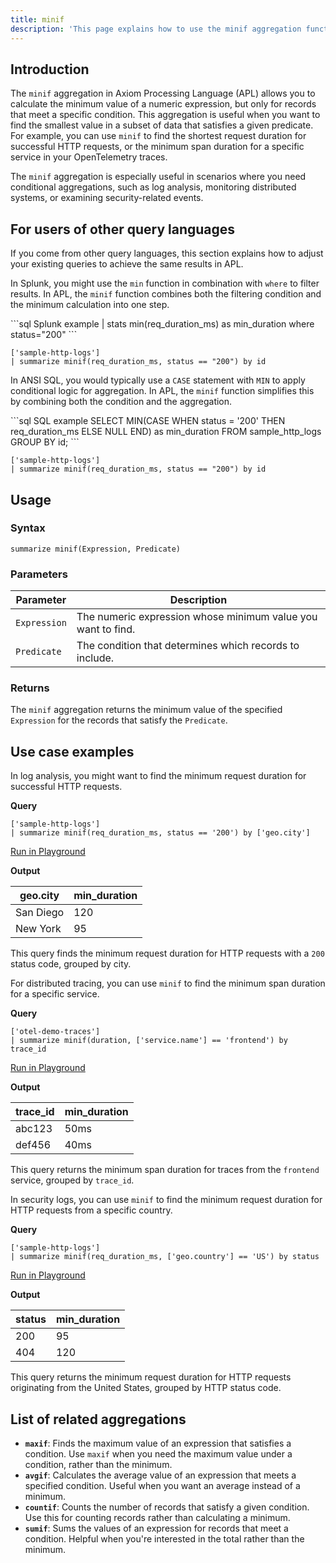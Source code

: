```yaml
---
title: minif
description: 'This page explains how to use the minif aggregation function in APL.'
---
```


## Introduction

The `minif` aggregation in Axiom Processing Language (APL) allows you to calculate the minimum value of a numeric expression, but only for records that meet a specific condition. This aggregation is useful when you want to find the smallest value in a subset of data that satisfies a given predicate. For example, you can use `minif` to find the shortest request duration for successful HTTP requests, or the minimum span duration for a specific service in your OpenTelemetry traces.

The `minif` aggregation is especially useful in scenarios where you need conditional aggregations, such as log analysis, monitoring distributed systems, or examining security-related events.

## For users of other query languages

If you come from other query languages, this section explains how to adjust your existing queries to achieve the same results in APL.

<AccordionGroup>
<Accordion title="Splunk SPL users">

In Splunk, you might use the `min` function in combination with `where` to filter results. In APL, the `minif` function combines both the filtering condition and the minimum calculation into one step.

<CodeGroup>
```sql Splunk example
| stats min(req_duration_ms) as min_duration where status="200"
```

```kusto APL equivalent
['sample-http-logs']
| summarize minif(req_duration_ms, status == "200") by id
```
</CodeGroup>

</Accordion>
<Accordion title="ANSI SQL users">

In ANSI SQL, you would typically use a `CASE` statement with `MIN` to apply conditional logic for aggregation. In APL, the `minif` function simplifies this by combining both the condition and the aggregation.

<CodeGroup>
```sql SQL example
SELECT MIN(CASE WHEN status = '200' THEN req_duration_ms ELSE NULL END) as min_duration
FROM sample_http_logs
GROUP BY id;
```

```kusto APL equivalent
['sample-http-logs']
| summarize minif(req_duration_ms, status == "200") by id
```
</CodeGroup>

</Accordion>
</AccordionGroup>

## Usage

### Syntax

```kusto
summarize minif(Expression, Predicate)
```

### Parameters

| Parameter  | Description                                                   |
|------------|---------------------------------------------------------------|
| `Expression` | The numeric expression whose minimum value you want to find.   |
| `Predicate`  | The condition that determines which records to include.        |

### Returns

The `minif` aggregation returns the minimum value of the specified `Expression` for the records that satisfy the `Predicate`.

## Use case examples

<Tabs>
<Tab title="Log analysis">

In log analysis, you might want to find the minimum request duration for successful HTTP requests.

**Query**

```kusto
['sample-http-logs']
| summarize minif(req_duration_ms, status == '200') by ['geo.city']
```

[Run in Playground](https://play.axiom.co/axiom-play-qf1k/explorer?initForm=%7B%22apl%22%3A%22%5B'sample-http-logs'%5D%20%7C%20summarize%20minif(req_duration_ms,%20status%20%3D%3D%20'200')%20by%20%5B'geo.city'%5D%22%7D)

**Output**

| geo.city   | min_duration |
|------------|--------------|
| San Diego  | 120          |
| New York   | 95           |

This query finds the minimum request duration for HTTP requests with a `200` status code, grouped by city.

</Tab>
<Tab title="OpenTelemetry traces">

For distributed tracing, you can use `minif` to find the minimum span duration for a specific service.

**Query**

```kusto
['otel-demo-traces']
| summarize minif(duration, ['service.name'] == 'frontend') by trace_id
```

[Run in Playground](https://play.axiom.co/axiom-play-qf1k/explorer?initForm=%7B%22apl%22%3A%22%5B'otel-demo-traces'%5D%20%7C%20summarize%20minif(duration,%20%5B'service.name'%5D%20%3D%3D%20'frontend')%20by%20trace_id%22%7D)

**Output**

| trace_id   | min_duration  |
|------------|---------------|
| abc123     | 50ms          |
| def456     | 40ms          |

This query returns the minimum span duration for traces from the `frontend` service, grouped by `trace_id`.

</Tab>
<Tab title="Security logs">

In security logs, you can use `minif` to find the minimum request duration for HTTP requests from a specific country.

**Query**

```kusto
['sample-http-logs']
| summarize minif(req_duration_ms, ['geo.country'] == 'US') by status
```

[Run in Playground](https://play.axiom.co/axiom-play-qf1k/explorer?initForm=%7B%22apl%22%3A%22%5B'sample-http-logs'%5D%20%7C%20summarize%20minif(req_duration_ms,%20%5B'geo.country'%5D%20%3D%3D%20'US')%20by%20status%22%7D)

**Output**

| status   | min_duration |
|----------|--------------|
| 200      | 95           |
| 404      | 120          |

This query returns the minimum request duration for HTTP requests originating from the United States, grouped by HTTP status code.

</Tab>
</Tabs>

## List of related aggregations

- **`maxif`**: Finds the maximum value of an expression that satisfies a condition. Use `maxif` when you need the maximum value under a condition, rather than the minimum.
- **`avgif`**: Calculates the average value of an expression that meets a specified condition. Useful when you want an average instead of a minimum.
- **`countif`**: Counts the number of records that satisfy a given condition. Use this for counting records rather than calculating a minimum.
- **`sumif`**: Sums the values of an expression for records that meet a condition. Helpful when you're interested in the total rather than the minimum.